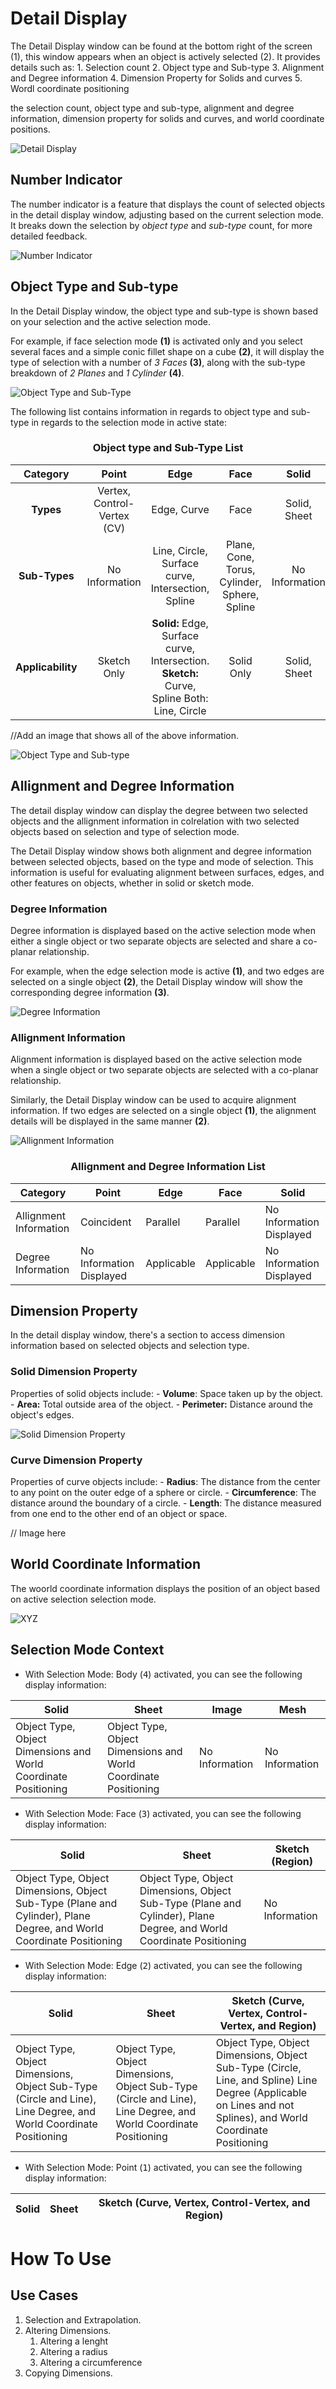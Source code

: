 # Detail Display 
The Detail Display window can be found at the bottom right of the screen (1), this window appears when an object is actively selected (2). It provides details such as:
        1. Selection count
        2. Object type and Sub-type
        3. Alignment and Degree information
        4. Dimension Property for Solids and curves
        5. Wordl coordinate positioning


 the selection count, object type and sub-type, alignment and degree information, dimension property for solids and curves, and world coordinate positions.

![Detail Display](/img/detail-display.png)

## Number Indicator
The number indicator is a feature that displays the count of selected objects in the detail display window, adjusting based on the current selection mode. It breaks down the selection by *object type* and *sub-type* count, for more detailed feedback.

![Number Indicator](/img/number-indicator.png) 

## Object Type and Sub-type
In the Detail Display window, the object type and sub-type is shown based on your selection and the active selection mode. 

For example, if face selection mode **(1)** is activated only and you select several faces and a simple conic fillet shape on a cube **(2)**, it will display the type of selection with a number of *3 Faces* **(3)**, along with the sub-type breakdown of *2 Planes* and *1 Cylinder* **(4)**.

![Object Type and Sub-Type](/img/object-type.png)


The following list contains information in regards to object type and sub-type in regards to the selection mode in active state:

<h3 align="center">Object type and Sub-Type List</h3>

| Category       | Point                        | Edge                                           | Face                                      | Solid              | 
| :------------: | :--------------------------: | :--------------------------------------------: | :---------------------------------------: | :----------------: | 
| **Types**      | Vertex, Control-Vertex (CV)  | Edge, Curve                                    | Face                                      | Solid, Sheet       | 
| **Sub-Types**  | No Information               | Line, Circle, Surface curve, Intersection, Spline | Plane, Cone, Torus, Cylinder, Sphere, Spline | No Information     | 
| **Applicability** |  Sketch Only                       | **Solid:** Edge, Surface curve, Intersection. **Sketch:** Curve, Spline Both: Line, Circle | Solid Only | Solid, Sheet    | 

//Add an image that shows all of the above information. 

![Object Type and Sub-type](/img/object-and-sub-type.png)

## Allignment and Degree Information

The detail display window can display the degree between two selected objects and the allignment information in colrelation with two selected objects based on selection and type of selection mode. 

The Detail Display window shows both alignment and degree information between selected objects, based on the type and mode of selection. This information is useful for evaluating alignment between surfaces, edges, and other features on objects, whether in solid or sketch mode.

### Degree Information

Degree information is displayed based on the active selection mode when either a single object or two separate objects are selected and share a co-planar relationship.

For example, when the edge selection mode is active **(1)**, and two edges are selected on a single object **(2)**, the Detail Display window will show the corresponding degree information **(3)**.

![Degree Information](/img/degree-information.png)

### Allignment Information 

Alignment information is displayed based on the active selection mode when a single object or two separate objects are selected with a co-planar relationship.

Similarly, the Detail Display window can be used to acquire alignment information. If two edges are selected on a single object **(1)**, the alignment details will be displayed in the same manner **(2)**.

![Allignment Information](/img/allignment-information.png)

<h3 align="center">Allignment and Degree Information List</h3>

| Category | Point | Edge | Face | Solid | 
| -------- | ----- | ---- | ---- | ----- | 
| Allignment Information | Coincident | Parallel | Parallel | No Information Displayed | 
| Degree Information | No Information Displayed | Applicable | Applicable | No Information Displayed |

## Dimension Property

In the detail display window, there's a section to access dimension information based on selected objects and selection type. 

### Solid Dimension Property

Properties of solid objects include: 
        - **Volume**: Space taken up by the object. 
        - **Area:** Total outside area of the object.
        - **Perimeter:** Distance around the object's edges. 

![Solid Dimension Property](/img/solid-dimension-property.png)

### Curve Dimension Property

Properties of curve objects include: 
        - **Radius**: The distance from the center to any point on the outer edge of a sphere or circle.
        - **Circumference**: The distance around the boundary of a circle.
        - **Length**: The distance measured from one end to the other end of an object or space.

// Image here

## World Coordinate Information

The woorld coordinate information displays the position of an object based on active selection selection mode. 
 
![XYZ](/img/xyz.png)

## Selection Mode Context

- With Selection Mode: Body (<kbd>4</kbd>) activated, you can see the following display information:

| Solid | Sheet | Image | Mesh | 
| ----- | ----- | ----- | ----- | 
| Object Type, Object Dimensions and World Coordinate Positioning | Object Type, Object Dimensions and World Coordinate Positioning | No Information | No Information | 

- With Selection Mode: Face (<kbd>3</kbd>) activated, you can see the following display information:

| Solid | Sheet | Sketch (Region) |  
| ----- | ----- | ----- |
| Object Type, Object Dimensions, Object Sub-Type (Plane and Cylinder), Plane Degree, and World Coordinate Positioning | Object Type, Object Dimensions, Object Sub-Type (Plane and Cylinder), Plane Degree, and World Coordinate Positioning | No Information | 

- With Selection Mode: Edge (<kbd>2</kbd>) activated, you can see the following display information:

| Solid | Sheet | Sketch (Curve, Vertex, Control-Vertex, and Region) |
| ----- | ----- | ----- |  
| Object Type, Object Dimensions, Object Sub-Type (Circle and Line), Line Degree, and World Coordinate Positioning | Object Type, Object Dimensions, Object Sub-Type (Circle and Line), Line Degree, and World Coordinate Positioning | Object Type, Object Dimensions, Object Sub-Type (Circle, Line, and Spline) Line Degree (Applicable on Lines and not Splines), and World Coordinate Positioning | 

- With Selection Mode: Point (<kbd>1</kbd>) activated, you can see the following display information:

| Solid | Sheet | Sketch (Curve, Vertex, Control-Vertex, and Region) |  
| ----- | ----- | ----- | 


# How To Use 
## Use Cases 
1. Selection and Extrapolation.  
2. Altering Dimensions. 
    1. Altering a lenght 
    2. Altering a radius 
    3. Altering a circumference 
3. Copying Dimensions. 
